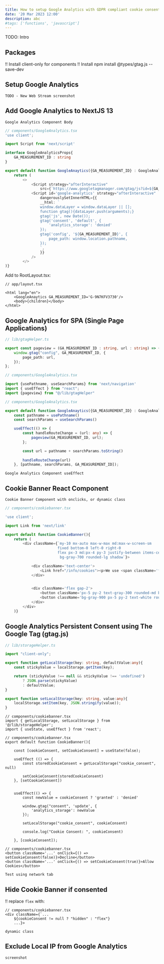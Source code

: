 ```yaml
---
title: How to setup Google Analytics with GDPR compliant cookie consent in NextJS 13
date: '20 Mar 2023 12:00'
description: abc
#tags: ['functions', 'javascript']
---
```


TODO: Intro

Packages
----------------

!! Install client-only for components
!! Install npm install @types/gtag.js --save-dev

Setup Google Analytics
----------------------

`TODO - New Web Stream screenshot`


Add Google Analytics to NextJS 13
---------------------------------

`Google Analytics Component Body`

``` ts 
// components/GoogleAnalytics.tsx
'use client';

import Script from 'next/script'

interface GoogleAnalyticsProps{
    GA_MEASUREMENT_ID : string
}

export default function GoogleAnaytics({GA_MEASUREMENT_ID} : GoogleAnalyticsProps){
    return (
        <>
            <Script strategy="afterInteractive" 
                src={`https://www.googletagmanager.com/gtag/js?id=${GA_MEASUREMENT_ID}`}/>
            <Script id='google-analytics' strategy="afterInteractive"
                dangerouslySetInnerHTML={{
                __html: `
                window.dataLayer = window.dataLayer || [];
                function gtag(){dataLayer.push(arguments);}
                gtag('js', new Date());
                gtag('consent', 'default', {
                    'analytics_storage': 'denied'
                });
                gtag('config', '${GA_MEASUREMENT_ID}', {
                    page_path: window.location.pathname,
                });
                `,
                }}
            />
        </>
)}

```

Add to RootLayout.tsx:

```tsx
// app/layout.tsx

<html lang="en">
    <GoogleAnaytics GA_MEASUREMENT_ID='G-9N7KFV3730'/>
    <body>{children}</body>
</html>
```

Google Analytics for SPA (Single Page Applications)
---------------------------------------------------

```ts
// lib/gtagHelper.ts

export const pageview = (GA_MEASUREMENT_ID : string, url : string) => {
    window.gtag("config", GA_MEASUREMENT_ID, {
        page_path: url,
    });
};
```

```ts
// components/GoogleAnalytics.tsx

import {usePathname, useSearchParams} from 'next/navigation'
import { useEffect } from "react";
import {pageview} from "@/lib/gtagHelper"
```


```ts
// components/GoogleAnalytics.tsx

export default function GoogleAnaytics({GA_MEASUREMENT_ID} : GoogleAnalyticsProps){
    const pathname = usePathname()
    const searchParams = useSearchParams()

    useEffect(() => {
        const handleRouteChange = (url: any) => {
            pageview(GA_MEASUREMENT_ID, url);
        };

        const url = pathname + searchParams.toString()
    
        handleRouteChange(url)
    }, [pathname, searchParams, GA_MEASUREMENT_ID]);
```



`Google Analytics Component useEffect`

Cookie Banner React Component
-----------------------

`Cookie Banner Component with onclicks, or dynamic class`

```ts
// components/cookiebanner.tsx

'use client';

import Link from 'next/link'

export default function CookieBanner(){
    return (
        <div className={`my-10 mx-auto max-w-max md:max-w-screen-sm
                        fixed bottom-0 left-0 right-0 
                        flex px-3 md:px-4 py-3 justify-between items-center flex-col sm:flex-row gap-4  
                         bg-gray-700 rounded-lg shadow`}>

            <div className='text-center'>
                <Link href="/info/cookies"><p>We use <span className='font-bold text-sky-400'>cookies</span> on our site.</p></Link>
            </div>

            
            <div className='flex gap-2'>
                <button className='px-5 py-2 text-gray-300 rounded-md border-gray-900'}>Decline</button>
                <button className='bg-gray-900 px-5 py-2 text-white rounded-lg'}>Allow Cookies</button>
            </div>   
        </div>
    )}

```



Google Analytics Persistent Consent using The Google Tag (gtag.js)
------------------------

```ts
// lib/storageHelper.ts

import "client-only";

export function getLocalStorage(key: string, defaultValue:any){
    const stickyValue = localStorage.getItem(key);

    return (stickyValue !== null && stickyValue !== 'undefined')
        ? JSON.parse(stickyValue)
        : defaultValue;
}

export function setLocalStorage(key: string, value:any){
    localStorage.setItem(key, JSON.stringify(value));
}
```

```tsx
// components/cookiebanner.tsx
import { getLocalStorage, setLocalStorage } from '@/lib/storageHelper';
import { useState, useEffect } from 'react';
```

```tsx
// components/cookiebanner.tsx
export default function CookieBanner(){

    const [cookieConsent, setCookieConsent] = useState(false);

    useEffect (() => {
        const storedCookieConsent = getLocalStorage("cookie_consent", null)

        setCookieConsent(storedCookieConsent)
    }, [setCookieConsent])

    
    useEffect(() => {
        const newValue = cookieConsent ? 'granted' : 'denied'

        window.gtag("consent", 'update', {
            'analytics_storage': newValue
        });

        setLocalStorage("cookie_consent", cookieConsent)

        console.log("Cookie Consent: ", cookieConsent)

    }, [cookieConsent]);
```


```tsx
// components/cookiebanner.tsx
<button className='...' onClick={() => setCookieConsent(false)}>Decline</button>
<button className='...' onClick={() => setCookieConsent(true)}>Allow Cookies</button>
```

`Test using network tab`



Hide Cookie Banner if consented
----------------------------------


!! replace `flex` with:

```tsx
// components/cookiebanner.tsx
<div className={`... 
    ${cookieConsent != null ? "hidden" : "flex"} 
    ...}>

```

`dynamic class`

Exclude Local IP from Google Analytics
----------------------------------

`screenshot`